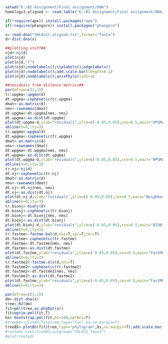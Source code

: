 ```{r}
setwd("K:/BI Assignment/Final assignment/DNA")
homologs3_aligned <- read.table("K:/BI Assignment/Final assignment/DNA/homologs3_aligned.txt", quote="\"")
```

```{r}
if(!require(ape)) install.packages("ape")
if(!require(phangorn)) install.packages("phangorn")
```

```{r}
x<-read.dna("YHL021C_aligned.txt",format="fasta")
d<-dist.dna(x)
```

```{r}
##plotting stuff##
njd<-nj(d)
plot(njd)
plot(njd,"f")
plot(njd);nodelabels();tiplabels();edgelabels()
plot(njd);nodelabels();add.scale.bar(length=0.1)
plot(njd);nodelabels();axisPhylo(side=1)
```

```{r}
##residuals from distance metrics##
par(mfrow=c(2,3))
tr.upgma<-upgma(d)
dt.upgma<-cophenetic(tr.upgma)
dmat<-as.matrix(d)
nms<-rownames(dmat)
dt.upgma<-dt.upgma[nms, nms]
dt.upgma<-as.dist(dt.upgma)
plot(dt.upgma-d,ylab="residuals",ylim=c(-0.05,0.05),cex=0.5,main="UPGMA")
abline(h=0,lty=3)
tr.wpgma<-wpgma(d)
dt.wpgma<-cophenetic(tr.wpgma)
dmat<-as.matrix(d)
nms<-rownames(dmat)
dt.wpgma<-dt.wpgma[nms, nms]
dt.wpgma<-as.dist(dt.upgma)
plot(dt.wpgma-d,ylab="residuals",ylim=c(-0.05,0.05),cex=0.5,main="WPGMA")
abline(h=0,lty=3)
tr.nj<-nj(d)
dt.nj<-cophenetic(tr.nj)
dmat<-as.matrix(d)
nms<-rownames(dmat)
dt.nj<-dt.nj[nms, nms]
dt.nj<-as.dist(dt.nj)
plot(dt.nj-d,ylab="residuals",ylim=c(-0.05,0.05),cex=0.5,main="Neighbour-joined")
abline(h=0,lty=3)
tr.bionj<-bionj(d)
dt.bionj<-cophenetic(tr.bionj)
dt.bionj<-dt.bionj[nms, nms]
dt.bionj<-as.dist(dt.bionj)
plot(dt.bionj-d,ylab="residuals",ylim=c(-0.05,0.05),cex=0.5,main="BIONJ")
abline(h=0,lty=3)
tr.fastme<-fastme.bal(d,nni=T,spr=T,tbr=T)
dt.fastme<-cophenetic(tr.fastme)
dt.fastme<-dt.fastme[nms, nms]
dt.fastme<-as.dist(dt.fastme)
plot(dt.fastme,ylab="residuals",ylim=c(-0.05,0.05),cex=0.5,main="FastME.BAL")
abline(h=0,lty=3)
tr.fastme2<-fastme.ols(d,nni=T)
dt.fastme2<-cophenetic(tr.fastme2)
dt.fastme2<-dt.fastme2[nms, nms]
dt.fastme2<-as.dist(dt.fastme2)
plot(dt.fastme,ylab="residuals",ylim=c(-0.05,0.05),cex=0.5,main="FastME.OLS")
abline(h=0,lty=3)
```

```{r}
par(mfrow=c(1,1))
dm<-dist.dna(x)
tree<-NJ(dm)
fit=pml(tree,as.phyDat(x))
fit=optim.pml(fit,T)
bs<-bootstrap.pml(fit,bs=100,optNni=T)
#treeBS<-plotBS(fit$tree,type="fan",bs,no.margin=T)
treeBS<-plotBS(fit$tree,type="phylogram",bs,no.margin=T);add.scale.bar(length=0.1)
#rooted<-root(treeBS,outgroup="YHL021_Yeast")
#plot(rooted)
```
